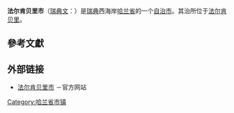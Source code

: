 {{Infobox Kommun|
fullname=Falkenbergs kommun|
coatofarms=[[Image:Falkenberg_vapen.svg|100px]]|
county=[[哈兰省|哈兰省]]|
province=[[哈兰|哈兰]]和[[西约特兰|西约特兰]]|
capital=[[法尔肯贝里|法尔肯贝里]]|
map=[[Image:Falkenberg_Municipality_in_Halland_County.png|200px]]|
arearank=第101名|
area=1,162.10|
arealand=1,115.40|
populationrank=第54名|
population=39,874|
densityrank=第115名|
populationdensity=35.7|
code=1382<ref>[http://www.scb.se/Grupp/regionalt/rg0101/kommunlankod.xls 瑞典统计局]</ref>|
website=http://www.falkenberg.se/|
footnotes=面积与人口统计数据来自[[瑞典统计局|瑞典统计局]]，截至2006年12月31日}}

'''法尔肯贝里市'''（[[瑞典文|瑞典文]]：{{lang|sv|''Falkenbergs kommun''}}）是[[瑞典|瑞典]]西海岸[[哈兰省|哈兰省]]的一个[[瑞典自治市|自治市]]。其治所位于[[法尔肯贝里|法尔肯贝里]]。

== 參考文獻 ==

{{reflist}}

==外部链接==
*[http://www.falkenberg.se/ 法尔肯贝里市] {{Wayback|url=http://www.falkenberg.se/ |date=20210416191918 }}－官方网站

{{Halland County}}
{{Localities in Falkenberg Municipality}}

[[Category:哈兰省市镇|Category:哈兰省市镇]]